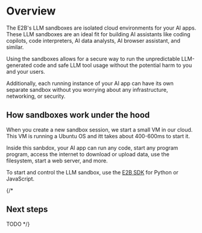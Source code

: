 # Overview

The E2B's LLM sandboxes are isolated cloud environments for your AI apps. These LLM sandboxes are an ideal fit for building AI assistants like coding copilots, code interpreters, AI data analysts, AI browser assistant, and similar.

Using the sandboxes allows for a secure way to run the unpredictable LLM-generated code and safe LLM tool usage without the potential harm to you and your users.

Additionally, each running instance of your AI app can have its own separate sandbox without you worrying about any infrastructure, networking, or security.

## How sandboxes work  under the hood

When you create a new sandbox session, we start a small VM in our cloud. This VM is running a Ubuntu OS and itt takes about 400-600ms to start it.

Inside this sanbdox, your AI app can run any code, start any program program, access the internet to download or upload data, use the filesystem, start a web server, and more.

To start and control the LLM sandbox, use the [E2B SDK](/getting-started/installation) for Python or JavaScript.

<CodeGroupAutoload
  title="Starting LLM Sandbox"
  path="basics/init"
/>

{/*
## Next steps

TODO */}